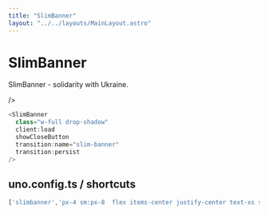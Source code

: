 ```yaml
---
title: "SlimBanner"
layout: "../../layouts/MainLayout.astro"
---
```


# SlimBanner

SlimBanner - solidarity with Ukraine.

<div class="component-preview">
  <SlimBanner
    class="w-full drop-shadow"
    client:load
    showCloseButton
    transition:name="slim-banner"
    transition:persist
    
  />
</div>

```js
<SlimBanner
  class="w-full drop-shadow"
  client:load
  showCloseButton
  transition:name="slim-banner"
  transition:persist
/>
```

## uno.config.ts / shortcuts
```js
['slimbanner','px-4 sm:px-8  flex items-center justify-center text-xs sm:text-base leading-none relative bg-gray-100  z-2 px-4 py-3 sm:(text-base px-8) text-blue-darker print-hidden'],
```
